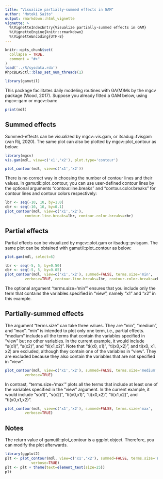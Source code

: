 ```yaml
---
title: "Visualize partially-summed effects in GAM"
author: "Motoki Saito"
output: rmarkdown::html_vignette
vignette: >
  %\VignetteIndexEntry{Visualize partially-summed effects in GAM}
  %\VignetteEngine{knitr::rmarkdown}
  %\VignetteEncoding{UTF-8}
---
```


```r
knitr::opts_chunk$set(
  collapse = TRUE,
  comment = "#>"
)
load('../R/sysdata.rda')
RhpcBLASctl::blas_set_num_threads(1)
```

```r
library(gamutil)
```
This package facilitates daily modeling routines with GA(M)Ms by the mgcv
package (Wood, 2017). Suppose you already fitted a GAM below, using mgcv::gam
or mgcv::bam:

```r
print(mdl)
```

## Summed effects
Summed-effects can be visualized by mgcv::vis.gam, or itsadug::fvisgam (van
Rij, 2020). The same plot can also be plotted by mgcv::plot_contour as below:

```r
library(mgcv)
vis.gam(mdl, view=c('x1','x2'), plot.type='contour')
```

```r
plot_contour(mdl, view=c('x1','x2'))
```

There is no correct way in choosing the number of contour lines and their
values. In gamutil::plot_contour, you can use user-defined contour lines by
the optional arguments "contour.line.breaks" and "contour.color.breaks" for
contour lines and contour colors respectively:

```r
lbr <- seq(-10, 10, by=1.0)
cbr <- seq(-10, 10, by=0.1)
plot_contour(mdl, view=c('x1','x2'),
	     contour.line.breaks=lbr, contour.color.breaks=cbr)
```


## Partial effects
Partial effects can be visualized by mgcv::plot.gam or itsadug::pvisgam. The
same plot can be obtained with gamutil::plot_contour as below:

```r
plot.gam(mdl, select=6)
```

```r
lbr <- seq(-5, 5, by=0.50)
cbr <- seq(-5, 5, by=0.05)
plot_contour(mdl, view=c('x1','x2'), summed=FALSE, terms.size='min',
	     verbose=TRUE, contour.line.breaks=lbr, contour.color.breaks=cbr)
```

The optional argument "terms.size='min'" ensures that you include only the term
that contains the variables specified in "view", namely "x1" and "x2" in this
example.


## Partially-summed effects

The argument "terms.size" can take three values. They are "min", "medium", and
"max". "min" is intended to plot only one term, i.e., partial effects. "medium"
includes all the terms that contain the variables specified in "view" but no
other variables. In the current example, it would include "s(x1)", "s(x2)", and
"ti(x1,x2)". Note that "ti(x0, x1)", "ti(x0,x2)", and ti(x0, x1, x2) are
excluded, although they contain one of the variables in "view". They are
excluded because they also contain the variables that are not specified in
"view".

```r
plot_contour(mdl, view=c('x1','x2'), summed=FALSE, terms.size='medium',
	     verbose=TRUE)
```

In contrast, "terms.size='max'" plots all the terms that include at least one
of the variables specified in the "view" argument. In the current example, it
would include "s(x1)", "s(x2)", "ti(x0,x1)", "ti(x0,x2)", "ti(x1,x2)", and
"ti(x0,x1,x2)".

```r
plot_contour(mdl, view=c('x1','x2'), summed=FALSE, terms.size='max',
	     verbose=TRUE)
```


## Notes

The return value of gamutil::plot_contour is a ggplot object. Therefore, you
can modify the plot afterwards.

```r
library(ggplot2)
plt <- plot_contour(mdl, view=c('x1','x2'), summed=FALSE, terms.size='medium',
		    verbose=TRUE)
plt <- plt + theme(text=element_text(size=25))
plt
```
